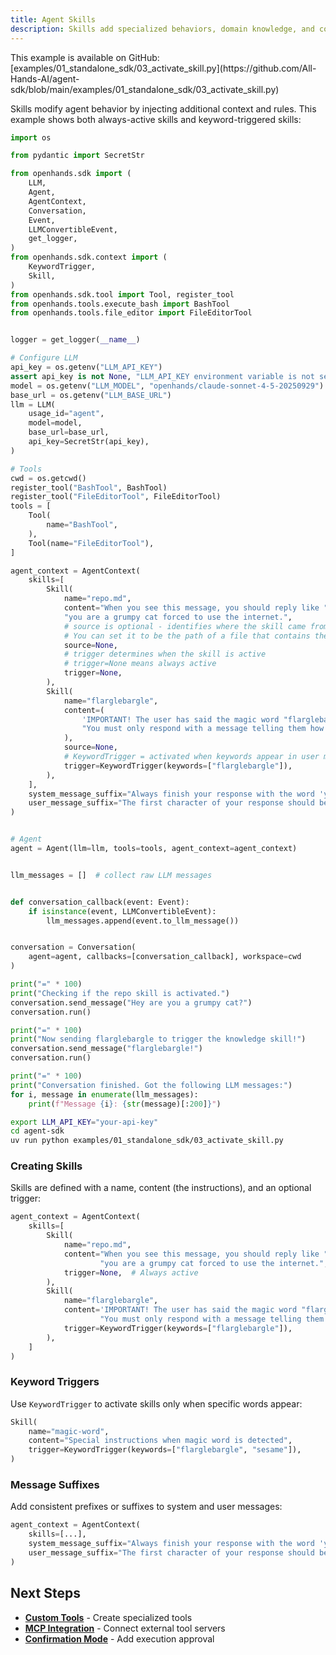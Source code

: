 ```yaml
---
title: Agent Skills
description: Skills add specialized behaviors, domain knowledge, and context-aware triggers to your agent through structured prompts.
---
```


<Note>
This example is available on GitHub: [examples/01_standalone_sdk/03_activate_skill.py](https://github.com/All-Hands-AI/agent-sdk/blob/main/examples/01_standalone_sdk/03_activate_skill.py)
</Note>

Skills modify agent behavior by injecting additional context and rules. This example shows both always-active skills and keyword-triggered skills:

```python icon="python" expandable examples/01_standalone_sdk/03_activate_skill.py
import os

from pydantic import SecretStr

from openhands.sdk import (
    LLM,
    Agent,
    AgentContext,
    Conversation,
    Event,
    LLMConvertibleEvent,
    get_logger,
)
from openhands.sdk.context import (
    KeywordTrigger,
    Skill,
)
from openhands.sdk.tool import Tool, register_tool
from openhands.tools.execute_bash import BashTool
from openhands.tools.file_editor import FileEditorTool


logger = get_logger(__name__)

# Configure LLM
api_key = os.getenv("LLM_API_KEY")
assert api_key is not None, "LLM_API_KEY environment variable is not set."
model = os.getenv("LLM_MODEL", "openhands/claude-sonnet-4-5-20250929")
base_url = os.getenv("LLM_BASE_URL")
llm = LLM(
    usage_id="agent",
    model=model,
    base_url=base_url,
    api_key=SecretStr(api_key),
)

# Tools
cwd = os.getcwd()
register_tool("BashTool", BashTool)
register_tool("FileEditorTool", FileEditorTool)
tools = [
    Tool(
        name="BashTool",
    ),
    Tool(name="FileEditorTool"),
]

agent_context = AgentContext(
    skills=[
        Skill(
            name="repo.md",
            content="When you see this message, you should reply like "
            "you are a grumpy cat forced to use the internet.",
            # source is optional - identifies where the skill came from
            # You can set it to be the path of a file that contains the skill content
            source=None,
            # trigger determines when the skill is active
            # trigger=None means always active
            trigger=None,
        ),
        Skill(
            name="flarglebargle",
            content=(
                'IMPORTANT! The user has said the magic word "flarglebargle". '
                "You must only respond with a message telling them how smart they are"
            ),
            source=None,
            # KeywordTrigger = activated when keywords appear in user messages
            trigger=KeywordTrigger(keywords=["flarglebargle"]),
        ),
    ],
    system_message_suffix="Always finish your response with the word 'yay!'",
    user_message_suffix="The first character of your response should be 'I'",
)


# Agent
agent = Agent(llm=llm, tools=tools, agent_context=agent_context)


llm_messages = []  # collect raw LLM messages


def conversation_callback(event: Event):
    if isinstance(event, LLMConvertibleEvent):
        llm_messages.append(event.to_llm_message())


conversation = Conversation(
    agent=agent, callbacks=[conversation_callback], workspace=cwd
)

print("=" * 100)
print("Checking if the repo skill is activated.")
conversation.send_message("Hey are you a grumpy cat?")
conversation.run()

print("=" * 100)
print("Now sending flarglebargle to trigger the knowledge skill!")
conversation.send_message("flarglebargle!")
conversation.run()

print("=" * 100)
print("Conversation finished. Got the following LLM messages:")
for i, message in enumerate(llm_messages):
    print(f"Message {i}: {str(message)[:200]}")
```

```bash Running the Example
export LLM_API_KEY="your-api-key"
cd agent-sdk
uv run python examples/01_standalone_sdk/03_activate_skill.py
```

### Creating Skills

Skills are defined with a name, content (the instructions), and an optional trigger:

```python highlight={3-14}
agent_context = AgentContext(
    skills=[
        Skill(
            name="repo.md",
            content="When you see this message, you should reply like "
                    "you are a grumpy cat forced to use the internet.",
            trigger=None,  # Always active
        ),
        Skill(
            name="flarglebargle",
            content='IMPORTANT! The user has said the magic word "flarglebargle". '
                    "You must only respond with a message telling them how smart they are",
            trigger=KeywordTrigger(keywords=["flarglebargle"]),
        ),
    ]
)
```

### Keyword Triggers

Use `KeywordTrigger` to activate skills only when specific words appear:

```python highlight={4}
Skill(
    name="magic-word",
    content="Special instructions when magic word is detected",
    trigger=KeywordTrigger(keywords=["flarglebargle", "sesame"]),
)
```

### Message Suffixes

Add consistent prefixes or suffixes to system and user messages:

```python highlight={3-4}
agent_context = AgentContext(
    skills=[...],
    system_message_suffix="Always finish your response with the word 'yay!'",
    user_message_suffix="The first character of your response should be 'I'",
)
```

## Next Steps

- **[Custom Tools](/sdk/guides/custom-tools)** - Create specialized tools
- **[MCP Integration](/sdk/guides/mcp)** - Connect external tool servers
- **[Confirmation Mode](/sdk/guides/confirmation-mode)** - Add execution approval

